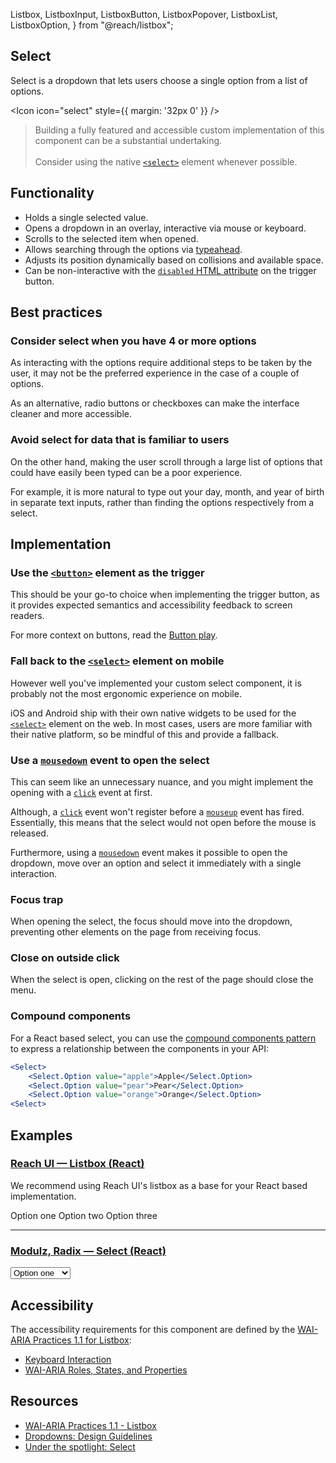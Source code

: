   Listbox,
  ListboxInput,
  ListboxButton,
  ListboxPopover,
  ListboxList,
  ListboxOption,
} from "@reach/listbox";

<article>

# Select

Select is a dropdown that lets users choose a single option from a list of options.

<Icon icon="select" style={{ margin: '32px 0' }} />

> Building a fully featured and accessible custom implementation of this component can be a substantial undertaking. <br /> <br />
> Consider using the native [`<select>`](https://developer.mozilla.org/en-US/docs/Web/HTML/Element/select) element whenever possible.

</article>

<article>

## Functionality

- Holds a single selected value.
- Opens a dropdown in an overlay, interactive via mouse or keyboard.
- Scrolls to the selected item when opened.
- Allows searching through the options via [typeahead](https://en.wikipedia.org/wiki/Typeahead).
- Adjusts its position dynamically based on collisions and available space.
- Can be non-interactive with the [`disabled` HTML attribute](https://developer.mozilla.org/en-US/docs/Web/HTML/Attributes/disabled) on the trigger button.

</article>

<article>

## Best practices

### Consider select when you have 4 or more options

As interacting with the options require additional steps to be taken by the user, it may not be the preferred experience in the case of a couple of options.

As an alternative, radio buttons or checkboxes can make the interface cleaner and more accessible.

### Avoid select for data that is familiar to users

On the other hand, making the user scroll through a large list of options that could have easily been typed can be a poor experience.

For example, it is more natural to type out your day, month, and year of birth in separate text inputs, rather than finding the options respectively from a select.

</article>

<article>

## Implementation

### Use the [`<button>`](https://developer.mozilla.org/en-US/docs/Web/HTML/Element/button) element as the trigger

This should be your go-to choice when implementing the trigger button, as it provides expected semantics and accessibility feedback to screen readers.

For more context on buttons, read the [Button play](/play/button).

### Fall back to the [`<select>`](https://developer.mozilla.org/en-US/docs/Web/HTML/Element/select) element on mobile

However well you've implemented your custom select component, it is probably not the most ergonomic experience on mobile.

iOS and Android ship with their own native widgets to be used for the [`<select>`](https://developer.mozilla.org/en-US/docs/Web/HTML/Element/select) element on the web.
In most cases, users are more familiar with their native platform, so be mindful of this and provide a fallback.

### Use a [`mousedown`](https://developer.mozilla.org/en-US/docs/Web/API/Element/mousedown_event) event to open the select

This can seem like an unnecessary nuance, and you might implement the opening with a [`click`](https://developer.mozilla.org/en-US/docs/Web/API/Element/click_event) event at first.

Although, a [`click`](https://developer.mozilla.org/en-US/docs/Web/API/Element/click_event) event won't register before a
[`mouseup`](https://developer.mozilla.org/en-US/docs/Web/API/Element/mouseup_event) event has fired.
Essentially, this means that the select would not open before the mouse is released.

Furthermore, using a [`mousedown`](https://developer.mozilla.org/en-US/docs/Web/API/Element/mousedown_event) event
makes it possible to open the dropdown, move over an option and select it immediately with a single interaction.

### Focus trap

When opening the select, the focus should move into the dropdown, preventing other elements on the page from receiving focus.

### Close on outside click

When the select is open, clicking on the rest of the page should close the menu.

### Compound components

For a React based select, you can use the [compound components pattern](https://kentcdodds.com/blog/compound-components-with-react-hooks) to express a relationship between the components in your API:

```jsx
<Select>
    <Select.Option value="apple">Apple</Select.Option>
    <Select.Option value="pear">Pear</Select.Option>
    <Select.Option value="orange">Orange</Select.Option>
<Select>
```

</article>

<article>

<article>

## Examples

### [Reach UI — Listbox (React)](https://reach.tech/listbox/)

We recommend using Reach UI's listbox as a base for your React based implementation.

<Listbox defaultValue="option1">
    <ListboxOption value="option1">Option one</ListboxOption>
    <ListboxOption value="option2">Option two</ListboxOption>
    <ListboxOption value="option3">Option three</ListboxOption>
</Listbox>

<hr />

### [Modulz, Radix — Select (React)](https://radix.modulz.app/docs/select/)

<Select>
  <Option value="option1" label="Option one" />
  <Option value="option2" label="Option two" />
  <Option value="option3" label="Option three" />
</Select>

</article>

<article>

</article>

## Accessibility

The accessibility requirements for this component are defined by the [WAI-ARIA Practices 1.1 for Listbox](https://www.w3.org/TR/wai-aria-practices/#Listbox):

- [Keyboard Interaction](https://www.w3.org/TR/wai-aria-practices/#listbox_kbd_interaction)
- [WAI-ARIA Roles, States, and Properties](https://www.w3.org/TR/wai-aria-practices/#listbox_roles_states_props)

</article>

<article>

## Resources

- [WAI-ARIA Practices 1.1 - Listbox](https://www.w3.org/TR/wai-aria-practices/#Listbox)
- [Dropdowns: Design Guidelines](https://www.nngroup.com/articles/drop-down-menus/)
- [Under the spotlight: Select](https://www.modulz.app/blog/under-the-spotlight-select)

</article>
